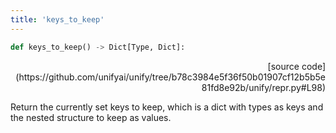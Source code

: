 ```yaml
---
title: 'keys_to_keep'
---
```


```python
def keys_to_keep() -> Dict[Type, Dict]:
```

<p align="right">[source code](https://github.com/unifyai/unify/tree/b78c3984e5f36f50b01907cf12b5b5e81fd8e92b/unify/repr.py#L98)</p>

Return the currently set keys to keep, which is a dict with types as keys and the
nested structure to keep as values.